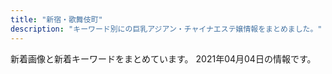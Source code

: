 ```yaml
---
title: "新宿・歌舞伎町"
description: "キーワード別にの巨乳アジアン・チャイナエステ嬢情報をまとめました。"
---
```


新着画像と新着キーワードをまとめています。
2021年04月04日の情報です。

<DmmAffiliateIns />
<KeywordTable
  shops={
    [
    {
        "url": "http://clear-es.net/",
        "name": "CLEAR-\u30af\u30ea\u30a2-",
        "img_links": [
            "http://clear-es.net/images/index_24.jpg",
            "http://clear-es.net/uploads/f426bd85a8f6a9eac87e55b2d44c4bd5.jpg",
            "http://clear-es.net/images/index_04.jpg",
            "http://clear-es.net/uploads/97eb17743f96fd7f0551aab0bedd5e6f.jpg",
            "http://clear-es.net/images/index_28_01.jpg",
            "http://clear-es.net/images/index_17.jpg",
            "http://clear-es.net/images/index_28.jpg",
            "http://clear-es.net/uploads/cec0ed392fe00d8e3ff867c0625809e6.jpg",
            "http://clear-es.net/images/index_10.jpg",
            "http://clear-es.net/images/index_07.jpg",
            "http://clear-es.net/images/index_19.jpg",
            "http://clear-es.net/images/index_20.jpg",
            "http://clear-es.net/my_work/images/pic1.png",
            "http://clear-es.net/uploads/7553669390f1cc93427a4f6ad33b4668.jpg",
            "http://clear-es.net/yamituki-n/uploads/images/rena01.jpg",
            "http://clear-es.net/images/index_14.jpg",
            "http://clear-es.net/uploads/deba56537604611ac3b8da004b92d809.jpg",
            "http://clear-es.net/images/index_08.jpg",
            "http://clear-es.net/images/index_26.jpg",
            "http://clear-es.net/yamituki-n/uploads/images/rena02.jpg",
            "http://clear-es.net/images/index_09.jpg",
            "http://clear-es.net/images/index_23.jpg",
            "http://clear-es.net/yamituki-n/uploads/images/mmexport1576417470781.jpg",
            "http://clear-es.net/images/girls_11.jpg",
            "http://clear-es.net/images/girls_13.jpg",
            "http://clear-es.net/images/koko_1.jpg",
            "http://clear-es.net/images/index_13.jpg",
            "http://clear-es.net/uploads/c1f6d0346f5cb109ac62c21a58c7deff.jpg",
            "http://clear-es.net/uploads/10299154955d10c3b815a5638a35a934.jpg",
            "http://clear-es.net/uploads/09bdd5637edec4bfa3d47a7e9874640b.jpg",
            "http://clear-es.net/images/index_05.jpg",
            "http://clear-es.net/yamituki-n/uploads/images/yui01.jpg",
            "http://clear-es.net/images/index_12.jpg",
            "http://clear-es.net/images/index_27.jpg",
            "http://clear-es.net/images/girls_03.jpg",
            "http://clear-es.net/images/index_06.jpg",
            "http://clear-es.net/images/index_18.jpg",
            "http://clear-es.net/images/gallery_11.jpg",
            "http://clear-es.net/images/index_25.jpg",
            "http://clear-es.net/images/service_11.jpg",
            "http://clear-es.net/uploads/e1133a4ba0f8c81f9d272f5793bda380.jpg",
            "http://clear-es.net/uploads/22c8968348a9acc2dfc9ab0aecb09c27.jpg",
            "http://clear-es.net/images/index_15.jpg",
            "http://clear-es.net/images/index_11.jpg",
            "http://clear-es.net/uploads/a62d7f24a5b9a4fd5aeef678eb24ef4b.jpg",
            "http://clear-es.net/yamituki-n/uploads/images/juri01s.jpg",
            "http://clear-es.net/uploads/2aa97908694153fb149943f0b8445352.jpg",
            "http://clear-es.net/images/index_01.jpg",
            "http://clear-es.net/images/index_02.jpg",
            "http://clear-es.net/images/index_21.jpg",
            "http://clear-es.net/images/index_03.jpg",
            "http://clear-es.net/yamituki-n/uploads/images/mika03s.jpg"
        ],
        "keywords": {
            "C": 1,
            "88": 4,
            "87": 2,
            "89": 1,
            "90": 2,
            "E": 1,
            "F": 1,
            "86": 2,
            "D": 8
        },
        "station": "\u897f\u6b66\u65b0\u5bbf\u99c5\u5317\u53e3"
    },
    {
        "img_links": [],
        "station": "JR\u65b0\u5bbf\u99c5",
        "keywords": {},
        "url": "https://gokujo.iest.info/",
        "name": "\u65b0\u5bbf\u6975\u4e0a\u30e1\u30f3\u30ba\u30a8\u30b9\u30c6"
    },
    {
        "keywords": {
            "C": 1
        },
        "url": "http://crystal-est.net/",
        "name": "\u30af\u30ea\u30b9\u30bf\u30eb",
        "station": "JR\u65b0\u5bbf\u99c5\u6771\u53e3",
        "img_links": [
            "http://crystal-est.net/uploads/crystal/2017/03/treatment2.png",
            "http://ruby-es.com/uploads/rubyes/2017/02/img_info_01.png",
            "http://crystal-est.net/uploads/crystal/2020/11/tel.jpg",
            "http://crystal-est.net/uploads/crystal/2018/05/webwxgetmsgimg.jpeg",
            "http://crystal-est.net/uploads/crystal/2017/03/r4.jpg",
            "http://crystal-est.net/uploads/crystal/2017/03/bnr_side_credit1.png",
            "http://crystal-est.net/uploads/crystal/2017/03/btn_top_03.png",
            "http://crystal-est.net/uploads/crystal/2017/03/bnr_side_042.png",
            "http://crystal-est.net/uploads/crystal/2017/04/bnr_side_01.png",
            "http://ruby-es.com/uploads/rubyes/2017/02/img_info_06.png",
            "http://ruby-es.com/uploads/rubyes/2017/02/img_info_03.png",
            "http://crystal-est.net/uploads/crystal/2017/03/bnr_side_032.png",
            "http://crystal-est.net/uploads/crystal/2018/07/wechatimg31.jpeg",
            "http://crystal-est.net/uploads/crystal/images/p01.png",
            "http://crystal-est.net/uploads/crystal/2018/08/wechatimg51.jpeg",
            "http://crystal-est.net/uploads/crystal/2017/02/ameba.jpg",
            "http://crystal-est.net/uploads/crystal/2018/08/wechatimg49.jpeg",
            "http://crystal-est.net/uploads/crystal/images/icon_flower.png",
            "http://crystal-est.net/uploads/crystal/images/no-photo.jpg",
            "http://crystal-est.net/uploads/crystal/2017/03/subvisual_info.png",
            "http://crystal-est.net/uploads/crystal/2017/02/wifi.jpg",
            "http://crystal-est.net/uploads/crystal/2017/03/subvisual_link.png",
            "http://crystal-est.net/uploads/crystal/2017/03/r2.jpg",
            "http://crystal-est.net/uploads/crystal/2017/03/r3.jpg",
            "http://crystal-est.net/uploads/crystal/2017/03/btn_top_01.png",
            "http://crystal-est.net/uploads/crystal/2018/07/wechatimg26.jpeg",
            "http://crystal-est.net/uploads/crystal/2018/07/wechatimg125.jpeg",
            "http://crystal-est.net/uploads/crystal/2018/05/mayu1.jpeg",
            "http://crystal-est.net/uploads/crystal/2018/07/wechatimg94.jpeg",
            "http://crystal-est.net/uploads/crystal/2017/03/subvisual_enquete1.png",
            "http://crystal-est.net/uploads/crystal/images/xing.png",
            "http://ruby-es.com/uploads/rubyes/2017/02/img_info_02.png",
            "http://crystal-est.net/uploads/crystal/2017/04/web.png",
            "http://crystal-est.net/uploads/crystal/2017/03/r1.jpg",
            "http://ruby-es.com/uploads/rubyes/2017/02/img_info_05.png",
            "http://crystal-est.net/uploads/crystal/2017/04/line2.png",
            "http://crystal-est.net/uploads/crystal/2017/03/btn_top_02.png",
            "http://crystal-est.net/uploads/crystal/2020/12/img_6902.jpg",
            "http://crystal-est.net/uploads/crystal/2018/07/wechatimg30.jpeg",
            "http://crystal-est.net/uploads/crystal/2017/04/leftmovie.png",
            "http://ruby-es.com/uploads/rubyes/2017/02/img_info_04.png",
            "http://crystal-est.net/uploads/crystal/2017/07/yuyu2.jpeg",
            "http://crystal-est.net/uploads/crystal/2017/03/bnr_side_052.png",
            "http://crystal-est.net/uploads/crystal/2017/03/icon_flower.png",
            "http://crystal-est.net/uploads/crystal/images/subvisual_staff.png",
            "http://crystal-est.net/uploads/crystal/2020/12/img_6830.jpg",
            "http://crystal-est.net/uploads/crystal/2017/03/subvisual_contact.png",
            "http://crystal-est.net/uploads/crystal/2017/03/subvisual_reserve.png",
            "http://crystal-est.net/uploads/crystal/2017/03/ruby6.png",
            "http://crystal-est.net/uploads/crystal/2017/03/subvisual_magazine1.png",
            "http://crystal-est.net/uploads/crystal/2017/03/subvisual_qa.png"
        ]
    },
    {
        "station": "\u897f\u6b66\u65b0\u5bbf\u99c5\u5317\u53e3",
        "keywords": {},
        "name": "\u7652 \u3086\u3046",
        "url": "http://www.yu-yu.work/",
        "img_links": [
            "http://www.yu-yu.work/images/sys3.jpg",
            "http://www.yu-yu.work/images/2.jpg",
            "http://www.yu-yu.work/images/sys2.jpg",
            "http://www.yu-yu.work/img/naomi1.jpg",
            "http://www.yu-yu.work/staff/misaki.jpg",
            "http://www.yu-yu.work/images/int1.png",
            "http://www.yu-yu.work/images/b2.jpg",
            "http://www.yu-yu.work/images/sys1.jpg",
            "http://www.yu-yu.work/images/sys4.jpg",
            "http://www.yu-yu.work/images/info.jpg",
            "http://www.yu-yu.work/images/b1.jpg",
            "http://www.yu-yu.work/images/4.jpg",
            "http://www.yu-yu.work/images/ac2.jpg",
            "http://www.yu-yu.work/img/yuina1.jpg",
            "http://www.yu-yu.work/images/int2.png",
            "http://www.yu-yu.work/images/ac1.jpg",
            "http://www.yu-yu.work/images/interior_t.jpg",
            "http://www.yu-yu.work/staff/haruka.jpg",
            "http://www.yu-yu.work/img/haruka1.jpg",
            "http://www.yu-yu.work/images/mobile.jpg",
            "http://www.yu-yu.work/images/staff_t.jpg",
            "http://www.yu-yu.work/images/head.jpg",
            "http://www.yu-yu.work/staff/yuina.jpg",
            "http://www.yu-yu.work/images/news.jpg",
            "http://www.yu-yu.work/staff/rin.jpg",
            "http://www.yu-yu.work/images/1.jpg",
            "http://www.yu-yu.work/images/3.jpg",
            "http://www.yu-yu.work/images/5.jpg",
            "http://www.yu-yu.work/images/line.png",
            "http://www.yu-yu.work/img/rin1.jpg",
            "http://www.yu-yu.work/staff/naomi.jpg",
            "http://www.yu-yu.work/img/misaki1.jpg"
        ]
    },
    {
        "name": "\u5fa1\u82d1 -\u304e\u3087\u3048\u3093-",
        "keywords": {},
        "img_links": [
            "http://www.night.ne.jp/nightnet/img/6.jpg",
            "http://www.night.ne.jp/tokyo/gyoen/img/index_skill.jpg",
            "http://www.night.ne.jp/nightnet/img/7.jpg",
            "http://www.night.ne.jp/_format/W/img/whats_view.jpg",
            "http://www.night.ne.jp/nightnet/img/8.jpg",
            "http://www.night.ne.jp/nightnet/img/2.jpg",
            "http://www.night.ne.jp/nightnet/img/12a.jpg",
            "http://www.night.ne.jp/nightnet/img/11.jpg",
            "http://www.night.ne.jp/_format/W/img/whats_skill.jpg",
            "http://www.night.ne.jp/tokyo/gyoen/img/qr_code.jpg",
            "http://www.night.ne.jp/_format/W/img/index_enter_1.jpg",
            "http://www.night.ne.jp/_format/W/img/whats_news.jpg",
            "http://www.night.ne.jp/nightnet/img/1.jpg",
            "http://www.night.ne.jp/tokyo/gyoen/img/skill_2.jpg",
            "http://www.night.ne.jp/nightnet/img/4.jpg",
            "http://www.night.ne.jp/nightnet/img/16.jpg",
            "http://www.night.ne.jp/tokyo/gyoen/img/view_1.jpg",
            "http://www.night.ne.jp/nightnet/img/17.jpg",
            "http://www.night.ne.jp/tokyo/gyoen/img/skill_3.jpg",
            "http://www.night.ne.jp/nightnet/img/5.jpg",
            "http://www.night.ne.jp/nightnet/img/14.jpg",
            "http://www.night.ne.jp/nightnet/img/10.jpg",
            "http://www.night.ne.jp/tokyo/gyoen/img/index_view.jpg",
            "http://www.night.ne.jp/tokyo/gyoen/img/view_3.jpg",
            "http://www.night.ne.jp/nightnet/img/9.jpg",
            "http://www.night.ne.jp/tokyo/gyoen/img/view_2.jpg",
            "http://www.night.ne.jp/tokyo/gyoen/img/view_4.jpg",
            "http://www.night.ne.jp/nightnet/img/3.jpg",
            "http://www.night.ne.jp/tokyo/gyoen/img/index_top.jpg",
            "http://www.night.ne.jp/tokyo/gyoen/img/skill_1.jpg",
            "http://www.night.ne.jp/nightnet/img/13.jpg",
            "http://www.night.ne.jp/nightnet/img/15.jpg",
            "http://www.night.ne.jp/tokyo/gyoen/img/index.jpg"
        ],
        "station": "\u65b0\u5bbf\u5fa1\u82d1\u524d\u99c53\u756a\u51fa\u53e3",
        "url": "http://www.night.ne.jp/tokyo/gyoen/"
    },
    {
        "station": "JR\u65b0\u5bbf\u99c5\u5357\u53e3",
        "name": "\u7652\u3057\u306e\u5bbf",
        "url": "http://aes-aroma.com/",
        "keywords": {
            "C": 17
        },
        "img_links": [
            "http://aes-aroma.com/staff/ai/01.jpg",
            "http://aes-aroma.com/img/ttl_mobile.png",
            "http://aes-aroma.com/staff/mimi/01.jpg",
            "http://aes-aroma.com/staff/nana/01.jpg",
            "http://aes-aroma.com/img/ttl_tnew.png",
            "http://aes-aroma.com/img/ttl_staff.png",
            "http://aes-aroma.com/staff/miki/01.jpg",
            "http://aes-aroma.com/i/files/homeimg.jpg",
            "http://aes-aroma.com/staff/yuri/01.jpg",
            "http://aes-aroma.com/staff/koko/01.jpg",
            "http://aes-aroma.com/img/ttl_rec.png",
            "http://aes-aroma.com/staff/kaori/01.jpg",
            "http://aes-aroma.com/staff/yoko/02.jpg",
            "http://aes-aroma.com/img/ttl_pickup.png",
            "http://aes-aroma.com/pic/head.png",
            "http://aes-aroma.com/staff/yoko/01.jpg"
        ]
    },
    {
        "url": "http://pure-resort.tyo.cm/",
        "img_links": [],
        "station": "JR\u65b0\u5bbf\u99c5\u6771\u53e3",
        "name": "\u30d4\u30e5\u30a2\u30ea\u30be\u30fc\u30c8II",
        "keywords": {}
    },
    {
        "name": "RELAIR \uff5e\u30ea\u30ec\u30a2\uff5e",
        "img_links": [
            "http://in-esthe.com/relair/img/p-8.jpg",
            "http://in-esthe.com/relair/img/s-1.jpg",
            "http://in-esthe.com/relair/img/t-2.png",
            "http://in-esthe.com/relair/img/newstback.png",
            "http://in-esthe.com/relair/img/p-1-1.jpg",
            "http://in-esthe.com/relair/img/kanban4.jpg",
            "http://in-esthe.com/relair/img/english-t4.png",
            "http://in-esthe.com/relair/img/p-3.jpg",
            "http://in-esthe.com/relair/img/botton.png",
            "http://in-esthe.com/relair/img/fla1.png",
            "http://in-esthe.com/relair/img/re.png",
            "http://in-esthe.com/relair/img/tel.png",
            "http://in-esthe.com/relair/img/english-t3.png",
            "http://in-esthe.com/relair/img/head.png",
            "http://in-esthe.com/relair/img/p-2.jpg",
            "http://in-esthe.com/relair/img/english-t2.png",
            "http://in-esthe.com/relair/img/p-9.jpg",
            "http://in-esthe.com/relair/img/card-english.png",
            "http://in-esthe.com/relair/img/english-t5.png",
            "http://in-esthe.com/relair/img/p-7.jpg",
            "http://in-esthe.com/relair/img/english-t6.png",
            "http://in-esthe.com/relair/img/english-t1.png",
            "http://in-esthe.com/relair/img/p-3-1.jpg",
            "http://in-esthe.com/relair/img/t-1.png",
            "http://in-esthe.com/relair/img/p-1.jpg",
            "http://in-esthe.com/relair/img/t-3.png",
            "http://in-esthe.com/relair/img/fla2.png",
            "http://in-esthe.com/relair/img/fla.png",
            "http://in-esthe.com/relair/img/p-0.jpg",
            "http://in-esthe.com/relair/img/twitter.png"
        ],
        "station": "\u65b0\u5bbf\u897f\u53e3\u99c5D5\u51fa\u53e3",
        "url": "http://in-esthe.com/relair/",
        "keywords": {
            "C": 8
        }
    },
    {
        "keywords": {
            "F": 1
        },
        "img_links": [
            "https://shinjuku-mensesthe.com/images/top2.jpg",
            "https://shinjuku-mensesthe.com/menu/home.png",
            "https://shinjuku-mensesthe.com/staff/hana-s1.jpg",
            "https://shinjuku-mensesthe.com/images/main-small.jpg",
            "https://shinjuku-mensesthe.com/massage/2020/08/16/riri-s1.jpg",
            "https://shinjuku-mensesthe.com/menu/blog.png",
            "https://shinjuku-mensesthe.com/staff/yuki-l1.jpg",
            "https://shinjuku-mensesthe.com/images/main-top.jpg",
            "https://shinjuku-mensesthe.com/images/top1.jpg",
            "https://shinjuku-mensesthe.com/images/footer-l.png",
            "https://shinjuku-mensesthe.com/images/qrcode.png",
            "https://shinjuku-mensesthe.com/images/clear.png",
            "https://shinjuku-mensesthe.com/button/blog.png",
            "https://shinjuku-mensesthe.com/icon/facebook.png",
            "https://shinjuku-mensesthe.com/icon/twitter.png",
            "https://shinjuku-mensesthe.com/images/flower.png",
            "https://shinjuku-mensesthe.com/staff/hana-l1.jpg",
            "https://shinjuku-mensesthe.com/menu/info.png",
            "https://shinjuku-mensesthe.com/images/top3.jpg",
            "https://shinjuku-mensesthe.com/staff/kana-s1.jpg",
            "https://shinjuku-mensesthe.com/2019/12/15/sayuri-s2.jpg",
            "https://shinjuku-mensesthe.com/button/staff.png",
            "https://shinjuku-mensesthe.com/massage/2020/10/05/yuki-s1.jpg",
            "https://shinjuku-mensesthe.com/staff/arisa-s1.jpg",
            "https://shinjuku-mensesthe.com/icon/yelp.png",
            "https://shinjuku-mensesthe.com/menu/staff.png",
            "https://shinjuku-mensesthe.com/room/room-l1.jpg",
            "https://shinjuku-mensesthe.com/staff/kana-l1.jpg",
            "https://shinjuku-mensesthe.com/link/mens-esthe.png",
            "https://shinjuku-mensesthe.com/massage/2020/10/21/risa-s1.jpg",
            "https://shinjuku-mensesthe.com/room/room-l3.jpg",
            "https://shinjuku-mensesthe.com/massage/2020/09/14/hana-s1.jpg",
            "https://shinjuku-mensesthe.com/button/home.png",
            "https://shinjuku-mensesthe.com/icon/line.png",
            "https://shinjuku-mensesthe.com/massage/2021/03/27/blog.jpg",
            "https://shinjuku-mensesthe.com/2020/01/23/sakura-s1.jpg",
            "https://shinjuku-mensesthe.com/room/room-l4.jpg",
            "https://shinjuku-mensesthe.com/staff/arisa-l1.jpg",
            "https://scdn.line-apps.com/n/line_add_friends/btn/ja.png",
            "https://shinjuku-mensesthe.com/room/room-l2.jpg",
            "https://shinjuku-mensesthe.com/staff/shiori-s1.jpg",
            "https://shinjuku-mensesthe.com/images/footer-r.png",
            "https://shinjuku-mensesthe.com/staff/seira-s1.jpg",
            "https://shinjuku-mensesthe.com/2020/01/23/miki-s1.jpg",
            "https://shinjuku-mensesthe.com/massage/2020/07/31/covit19.jpg",
            "https://shinjuku-mensesthe.com/staff/seira-l1.jpg",
            "https://shinjuku-mensesthe.com/images/camp.png",
            "https://shinjuku-mensesthe.com/images/main-sp.jpg",
            "https://shinjuku-mensesthe.com/massage/2020/07/31/ai-s2.jpg",
            "https://shinjuku-mensesthe.com/images/header3.png",
            "https://shinjuku-mensesthe.com/staff/yuki-s1.jpg"
        ],
        "url": "https://shinjuku-mensesthe.com/",
        "station": "JR\u65b0\u5bbf\u99c5\u6771\u53e3",
        "name": "\u5915\u9727 \u3086\u3046\u304e\u308a"
    },
    {
        "img_links": [
            "https://mens-esthe.xyz/images/main-sp.jpg",
            "https://inage-mensesthe.com/icon/yelp.png",
            "https://mens-esthe.xyz/images/header3.png",
            "https://mens-esthe.xyz/staff/moe-top.jpg",
            "https://mens-esthe.xyz/footer/footer-tel.png",
            "https://mens-esthe.xyz/footer/footer-line.png",
            "https://mens-esthe.xyz/staff/rina-s1.jpg",
            "https://mens-esthe.xyz/icon/line.png",
            "https://mens-esthe.xyz/staff/nami-l1.jpg",
            "https://mens-esthe.xyz/staff/kana-top.jpg",
            "https://mens-esthe.xyz/staff/rina-l1.jpg",
            "https://mens-esthe.xyz/room/room-l7.jpg",
            "https://mens-esthe.xyz/staff/miki-top.jpg",
            "https://mens-esthe.xyz/staff/rina-top.jpg",
            "https://mens-esthe.xyz/images/esthe3.jpg",
            "https://mens-esthe.xyz/icon/yelp.png",
            "https://mens-esthe.xyz/images/qrcode.png",
            "https://mens-esthe.xyz/staff/miki-s1.jpg",
            "https://mens-esthe.xyz/images/main1.jpg",
            "https://mens-esthe.xyz/staff/natsumi-top.jpg",
            "https://mens-esthe.xyz/room/room-l4.jpg",
            "https://mens-esthe.xyz/room/room-l5.jpg",
            "https://mens-esthe.xyz/staff/kana-s1.jpg",
            "https://mens-esthe.xyz/staff/natsumi-s1.jpg",
            "https://mens-esthe.xyz/images/esthe1.jpg",
            "https://mens-esthe.xyz/images/esthe2.jpg",
            "https://mens-esthe.xyz/staff/moe-l1.jpg",
            "https://mens-esthe.xyz/room/room-l1.jpg",
            "https://inage-mensesthe.com/icon/facebook.png",
            "https://inage-mensesthe.com/link/relaku_salon.jpg",
            "https://mens-esthe.xyz/staff/nami-s1.jpg",
            "https://mens-esthe.xyz/room/room-l6.jpg",
            "https://mens-esthe.xyz/images/clear.png",
            "https://mens-esthe.xyz/room/room-l3.jpg",
            "https://mens-esthe.xyz/staff/kana-l1.jpg",
            "https://mens-esthe.xyz/icon/twitter.png",
            "https://mens-esthe.xyz/room/room-l2.jpg",
            "https://inage-mensesthe.com/icon/line.png",
            "https://inage-mensesthe.com/icon/twitter.png",
            "https://mens-esthe.xyz/icon/facebook.png",
            "https://mens-esthe.xyz/staff/miki-l1.jpg",
            "https://mens-esthe.xyz/room/room-l8.jpg",
            "https://mens-esthe.xyz/images/esthe4.jpg",
            "https://mens-esthe.xyz/footer/footer-staff.png",
            "https://mens-esthe.xyz/staff/nami-top.jpg",
            "https://mens-esthe.xyz/staff/moe-s1.jpg",
            "https://mens-esthe.xyz/staff/natsumi-l1.jpg"
        ],
        "url": "https://mens-esthe.xyz/",
        "keywords": {
            "86": 28,
            "88": 7,
            "D": 28,
            "85": 7
        },
        "station": "JR\u65b0\u5bbf\u99c5\u6771\u5357\u53e3",
        "name": "\u30b8\u30e5\u30ea\u30a2\u30f3"
    },
    {
        "url": "http://fairy-girl.work/",
        "station": "JR\u65b0\u5bbf\u99c5\u897f\u53e3",
        "name": "Fairy Girl",
        "keywords": {},
        "img_links": [
            "http://fairy-girl.work/images/10.jpg",
            "http://fairy-girl.work/images/staff_t.jpg",
            "http://fairy-girl.work/images/1.jpg",
            "http://fairy-girl.work/images/line.png",
            "http://fairy-girl.work/images/7.jpg",
            "http://fairy-girl.work/images/9.jpg",
            "http://fairy-girl.work/images/3.jpg",
            "http://fairy-girl.work/images/bana0404_4.png",
            "http://fairy-girl.work/img/eri1.jpg",
            "http://fairy-girl.work/staff/rika.jpg",
            "http://fairy-girl.work/staff/kiki.jpg",
            "http://fairy-girl.work/images/int2.jpg",
            "http://fairy-girl.work/images/12.jpg",
            "http://fairy-girl.work/staff/yuyu.jpg",
            "http://fairy-girl.work/staff/mari.jpg",
            "http://fairy-girl.work/staff/yuki.jpg",
            "http://fairy-girl.work/img/eri2.jpg",
            "http://fairy-girl.work/images/ac1.jpg",
            "http://fairy-girl.work/staff/misa.jpg",
            "http://fairy-girl.work/images/11.jpg",
            "http://fairy-girl.work/images/ac2.jpg",
            "http://fairy-girl.work/img/rara1.jpg",
            "http://fairy-girl.work/img/kana1.jpg",
            "http://fairy-girl.work/images/sys1.jpg",
            "http://fairy-girl.work/images/interior_t.jpg",
            "http://fairy-girl.work/staff/eri.jpg",
            "http://fairy-girl.work/img/kiki2.jpg",
            "http://fairy-girl.work/images/sys2.jpg",
            "http://fairy-girl.work/images/int1.jpg",
            "http://fairy-girl.work/staff/hitomi.jpg",
            "http://fairy-girl.work/img/mari1.jpg",
            "http://fairy-girl.work/images/tr.jpg",
            "http://fairy-girl.work/img/yuki1.jpg",
            "http://fairy-girl.work/img/yuyu1.jpg",
            "http://fairy-girl.work/staff/rina.jpg",
            "http://fairy-girl.work/images/8.jpg",
            "http://fairy-girl.work/img/misa1.jpg",
            "http://fairy-girl.work/images/6.jpg",
            "http://fairy-girl.work/img/hitomi1.jpg",
            "http://fairy-girl.work/img/rina1.jpg",
            "http://fairy-girl.work/images/5.jpg",
            "http://fairy-girl.work/img/kiki1.jpg",
            "http://fairy-girl.work/images/news.jpg",
            "http://fairy-girl.work/images/mobile.jpg",
            "http://fairy-girl.work/img/rika1.jpg",
            "http://fairy-girl.work/images/2.jpg",
            "http://fairy-girl.work/staff/kana.jpg",
            "http://fairy-girl.work/staff/rara.jpg"
        ]
    },
    {
        "url": "http://hi-msg.com/koyuki/",
        "name": "KOYUKI",
        "keywords": {
            "C": 8
        },
        "station": "JR\u65b0\u5bbf\u99c5\u6771\u53e3",
        "img_links": [
            "http://hi-msg.com/koyuki/img/t-3.png",
            "http://hi-msg.com/koyuki/img/p-3.jpg",
            "http://hi-msg.com/koyuki/img/card-english.png",
            "http://hi-msg.com/koyuki/img/english-t4.png",
            "http://hi-msg.com/koyuki/img/english-t1.png",
            "http://hi-msg.com/koyuki/img/p-10.jpg",
            "http://hi-msg.com/koyuki/img/p-11.jpg",
            "http://hi-msg.com/koyuki/img/re.png",
            "http://hi-msg.com/koyuki/img/p-9.jpg",
            "http://hi-msg.com/koyuki/img/english-t3.png",
            "http://hi-msg.com/koyuki/img/tit.png",
            "http://hi-msg.com/koyuki/img/t-2.png",
            "http://hi-msg.com/koyuki/img/p-3-1.jpg",
            "http://hi-msg.com/koyuki/img/p-2.jpg",
            "http://hi-msg.com/koyuki/img/p-8-1.jpg",
            "http://hi-msg.com/koyuki/img/english-t5.png",
            "http://hi-msg.com/koyuki/img/kanban4.jpg",
            "http://hi-msg.com/koyuki/img/p-5.jpg",
            "http://hi-msg.com/koyuki/img/p-7.jpg",
            "http://hi-msg.com/koyuki/img/english-t2.png",
            "http://hi-msg.com/koyuki/img/english-t6.png",
            "http://hi-msg.com/koyuki/img/p-8.jpg",
            "http://hi-msg.com/koyuki/img/head.png",
            "http://hi-msg.com/koyuki/img/t-1.png",
            "http://hi-msg.com/koyuki/img/p-0.jpg",
            "http://hi-msg.com/koyuki/img/newstback.png",
            "http://hi-msg.com/koyuki/img/card.png",
            "http://hi-msg.com/koyuki/img/p-6.jpg",
            "http://hi-msg.com/koyuki/img/p-4-1.jpg",
            "http://hi-msg.com/koyuki/img/p-2-1.jpg",
            "http://hi-msg.com/koyuki/img/p-4.jpg",
            "http://hi-msg.com/koyuki/img/p-6-1.jpg",
            "http://hi-msg.com/koyuki/img/botton.png",
            "http://hi-msg.com/koyuki/img/p-7-1.jpg",
            "http://hi-msg.com/koyuki/img/kanban4s.jpg",
            "http://hi-msg.com/koyuki/img/tel.png",
            "http://hi-msg.com/koyuki/img/p-1.jpg"
        ]
    },
    {
        "img_links": [
            "http://aroma-massage.red/images/sta4.jpg",
            "http://aroma-massage.red/images/kan.jpg",
            "http://aroma-massage.red/images/cg5.jpg",
            "http://aroma-massage.red/images/sta5.jpg",
            "http://aroma-massage.red/images/cg4.jpg",
            "http://aroma-massage.red/images/cg6.jpg",
            "http://aroma-massage.red/images/fbb.jpg",
            "http://aroma-massage.red/images/cg3.jpg",
            "http://aroma-massage.red/images/sta2.jpg",
            "http://aroma-massage.red/images/int.jpg",
            "http://aroma-massage.red/images/fbt.jpg",
            "http://aroma-massage.red/images/acb.jpg",
            "http://aroma-massage.red/images/card.jpg",
            "http://aroma-massage.red/images/cg2.jpg",
            "http://aroma-massage.red/images/cg1.jpg",
            "http://aroma-massage.red/images/nft.jpg",
            "http://aroma-massage.red/images/tm.png",
            "http://aroma-massage.red/images/sta3.jpg",
            "http://aroma-massage.red/images/sta1.jpg",
            "http://aroma-massage.red/images/sta6.jpg",
            "http://aroma-massage.red/images/toph.png",
            "http://aroma-massage.red/images/sysl.jpg",
            "http://aroma-massage.red/images/creditcard.jpg",
            "http://aroma-massage.red/images/stal.jpg",
            "http://aroma-massage.red/images/qr.jpg",
            "http://aroma-massage.red/images/option.jpg"
        ],
        "name": "\u30c6\u30bb\u30e9-Tethera-",
        "keywords": {
            "E": 10,
            "D": 20
        },
        "station": "JR\u65b0\u5bbf\u99c5\u6771\u53e3",
        "url": "http://aroma-massage.red/"
    },
    {
        "keywords": {
            "87": 8,
            "C": 8,
            "86": 4,
            "85": 4,
            "E": 8
        },
        "url": "http://sakura-relax.net/",
        "img_links": [
            "http://sakura-relax.net/link/menlog.jpg",
            "http://sakura-relax.net/images/top-img02.png",
            "http://sakura-relax.net/images/qrc.png",
            "http://sakura-relax.net/images/tel.png",
            "http://sakura-relax.net/images/top-img01.png",
            "http://sakura-relax.net/images/kan.jpg",
            "http://sakura-relax.net/images/cg06.jpg",
            "http://sakura-relax.net/images/cg07.jpg",
            "http://sakura-relax.net/images/cg04.jpg",
            "http://sakura-relax.net/images/cg03.jpg"
        ],
        "name": "\u697d\u697d-\u30e9\u30af\u30e9\u30af-",
        "station": "\u65b0\u5bbf\u4e09\u4e01\u76ee\u99c5E1\u51fa\u53e3"
    },
    {
        "keywords": {},
        "img_links": [
            "https://static.wixstatic.com/media/1f1430_0ea86bd4429f44fa96f0a1277a1c2d6e~mv2.jpg",
            "https://static.wixstatic.com/media/1f1430_2511e8409a39492bab1eeffd58a5eb1f~mv2.jpg",
            "https://static.wixstatic.com/media/1f1430_704c1cfac22b4288a4aaa588c496ab40~mv2.jpg",
            "https://static.wixstatic.com/media/1f1430_e11d2a49cf1a4130a10a3e09053a46fc~mv2.png",
            "https://static.wixstatic.com/media/1f1430_184f66b9eb914c26b47be78d54152284~mv2.jpg",
            "https://static.wixstatic.com/media/1f1430_27c850c6656448c68b705e2a69f8d3e0~mv2.png",
            "https://static.wixstatic.com/media/1f1430_7ff5719c25b243d18c7fb6db890677f9~mv2.jpg",
            "https://static.wixstatic.com/media/1f1430_4ef445c14af547ffb085a4c73252e22c~mv2.jpg",
            "https://static.wixstatic.com/media/1f1430_d824a82ebc40424facf31978d80b293b~mv2.png",
            "https://static.wixstatic.com/media/1f1430_c12fa837f18643e8a167f283f823ecd9~mv2.jpg",
            "https://static.wixstatic.com/media/1f1430_04f93cdec45f4c4e8d0fa69dc26b3e38~mv2.jpg",
            "https://static.wixstatic.com/media/1f1430_b6622178bf9c45a68912520b4b2de175~mv2.png",
            "https://static.wixstatic.com/media/1f1430_5b6db55133674387b978465361d1f5af~mv2.jpg",
            "https://static.wixstatic.com/media/1f1430_f16ba939f42f47d688a43ba736f9d100~mv2.jpg",
            "https://static.wixstatic.com/media/1f1430_c48456140f404f1eb9a47dfd01d1d032~mv2.jpg",
            "https://static.wixstatic.com/media/1f1430_e5113a1a86b8410db0438745823a2d2c~mv2.png",
            "https://static.wixstatic.com/media/1f1430_8e7ae52f03b14e31be6ff7b1038f2896~mv2.jpg",
            "https://static.wixstatic.com/media/1f1430_c572ee153c0c46e096e6301fe82e2f11~mv2.jpg",
            "https://static.wixstatic.com/media/1f1430_f4c9cbbcc36c44f1a8be8eb3138b0b46~mv2.jpg",
            "https://static.wixstatic.com/media/1f1430_d26df1a13af049c9a7afeac5e58c5323~mv2.jpg",
            "https://static.wixstatic.com/media/1f1430_890ca68d29e04e7a8c96e4198a653ed3~mv2.jpg",
            "https://static.wixstatic.com/media/1f1430_d0a7ae614e0b423886aa6d1beca9a87a~mv2.jpg",
            "https://static.wixstatic.com/media/1f1430_4b2c5243bdbe40858057386a16dce231~mv2.png"
        ],
        "station": "JR\u65b0\u5bbf\u99c5\u6771\u53e3\u30fb\u6b4c\u821e\u4f0e\u753a",
        "url": "https://www.hagoromo.tokyo/",
        "name": "\u7fbd\u8863\uff5e\u306f\u3054\u308d\u3082\uff5e"
    },
    {
        "url": "http://yurali.oks.bz/",
        "station": "JR\u65b0\u5bbf\u99c5\u897f\u53e3",
        "name": "\u6c17\u697d",
        "img_links": [
            "http://yurali.oks.bz/images/s1.jpg",
            "http://yurali.oks.bz/images/acc4.jpg",
            "http://yurali.oks.bz/images/s_new.png",
            "http://yurali.oks.bz/images/s3.jpg",
            "http://yurali.oks.bz/images/s4.jpg",
            "http://yurali.oks.bz/photos/sites/48/2020/06/2020063002493351.jpg",
            "http://yurali.oks.bz/images/right.jpg",
            "http://yurali.oks.bz/images/content.jpg",
            "http://yurali.oks.bz/images/line.jpg",
            "http://yurali.oks.bz/photos/sites/48/2021/03/2021033110254811-504x670.jpg",
            "http://yurali.oks.bz/photos/sites/48/2020/09/2020090809341126.jpg",
            "http://yurali.oks.bz/images/room4.jpg",
            "http://yurali.oks.bz/images/acc2.jpg",
            "http://yurali.oks.bz/images/room2.jpg",
            "http://yurali.oks.bz/images/mobile.jpg",
            "http://yurali.oks.bz/images/s2.jpg",
            "http://yurali.oks.bz/photos/sites/48/2021/03/2021033110254887.jpg",
            "http://yurali.oks.bz/images/room1.jpg",
            "http://yurali.oks.bz/images/acc3.jpg",
            "http://yurali.oks.bz/images/kanban.jpg",
            "http://yurali.oks.bz/images/top.jpg",
            "http://yurali.oks.bz/photos/sites/48/2020/09/2020090809341490.jpg",
            "http://yurali.oks.bz/photos/sites/48/2021/03/2021033110254887-504x670.jpg",
            "http://yurali.oks.bz/photos/sites/48/2020/09/2020090809340917.jpg",
            "http://yurali.oks.bz/photos/sites/48/2021/03/2021033110254811.jpg",
            "http://yurali.oks.bz/images/acc1.jpg",
            "http://yurali.oks.bz/images/room3.jpg"
        ],
        "keywords": {
            "E": 14,
            "85": 14,
            "D": 28,
            "87": 14,
            "86": 14
        }
    },
    {
        "station": "JR\u65b0\u5bbf\u99c5\u897f\u53e3",
        "name": "sweet-\u30b9\u30a6\u30a3\u30fc\u30c8-",
        "img_links": [
            "http://sweety-est.tokyo/images/m2.jpg",
            "http://sweety-est.tokyo/images/a7.jpg",
            "http://sweety-est.tokyo/link/menlog.jpg",
            "http://sweety-est.tokyo/images/a6.jpg",
            "http://sweety-est.tokyo/images/kan1.jpg",
            "http://sweety-est.tokyo/images/kan.jpg",
            "http://sweety-est.tokyo/images/r2.jpg",
            "http://sweety-est.tokyo/images/a1.jpg",
            "http://sweety-est.tokyo/images/cg07.jpg",
            "http://sweety-est.tokyo/images/cg02.jpg",
            "http://sweety-est.tokyo/images/r1.jpg",
            "http://sweety-est.tokyo/images/cg06.jpg",
            "http://sweety-est.tokyo/images/cg05.jpg",
            "http://sweety-est.tokyo/images/sys.jpg",
            "http://sweety-est.tokyo/images/r3.jpg",
            "http://sweety-est.tokyo/images/tit-sub1.jpg",
            "http://sweety-est.tokyo/images/cg01.jpg",
            "http://sweety-est.tokyo/images/slider-img003.jpg",
            "http://sweety-est.tokyo/images/tit-sub2.jpg",
            "http://sweety-est.tokyo/images/tit-sub3.jpg",
            "http://sweety-est.tokyo/images/cg04.jpg",
            "http://sweety-est.tokyo/images/tit-sub4.jpg",
            "http://sweety-est.tokyo/images/r5.jpg",
            "http://sweety-est.tokyo/images/slider-img001.jpg",
            "http://sweety-est.tokyo/images/tit-sub6.jpg",
            "http://sweety-est.tokyo/images/slider-img002.jpg",
            "http://sweety-est.tokyo/images/m3.jpg",
            "http://sweety-est.tokyo/images/a5.jpg",
            "http://sweety-est.tokyo/images/tit-sub5.jpg",
            "http://sweety-est.tokyo/images/cg03.jpg",
            "http://sweety-est.tokyo/images/r4.jpg",
            "http://sweety-est.tokyo/images/qr.jpg",
            "http://sweety-est.tokyo/images/b-online.png",
            "http://sweety-est.tokyo/images/a4.jpg",
            "http://sweety-est.tokyo/images/b-tel.png",
            "http://sweety-est.tokyo/images/a2.jpg",
            "http://sweety-est.tokyo/images/a3.jpg",
            "http://sweety-est.tokyo/images/r6.jpg",
            "http://sweety-est.tokyo/images/m1.jpg",
            "http://sweety-est.tokyo/images/cg08.jpg",
            "http://sweety-est.tokyo/images/a8.jpg",
            "http://sweety-est.tokyo/images/cg011.jpg",
            "http://sweety-est.tokyo/images/m4.jpg"
        ],
        "keywords": {
            "E": 8,
            "87": 2,
            "D": 4,
            "86": 14
        },
        "url": "http://sweety-est.tokyo/"
    }
]
}
/>
<DmmAffiliateScript />
